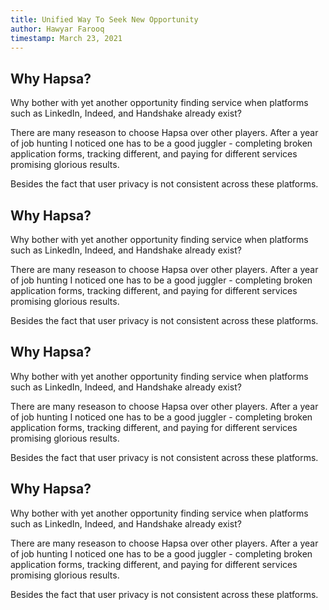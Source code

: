 ```yaml
---
title: Unified Way To Seek New Opportunity
author: Hawyar Farooq
timestamp: March 23, 2021
---
```


## Why Hapsa?

Why bother with yet another opportunity finding service when platforms such as LinkedIn, Indeed, and Handshake already exist?

There are many reseason to choose Hapsa over other players. After a year of job hunting I noticed one has to be a good juggler - completing broken application forms, tracking different, and paying for different services promising glorious results.

Besides the fact that user privacy is not consistent across these platforms.

## Why Hapsa?

Why bother with yet another opportunity finding service when platforms such as LinkedIn, Indeed, and Handshake already exist?

There are many reseason to choose Hapsa over other players. After a year of job hunting I noticed one has to be a good juggler - completing broken application forms, tracking different, and paying for different services promising glorious results.

Besides the fact that user privacy is not consistent across these platforms.

## Why Hapsa?

Why bother with yet another opportunity finding service when platforms such as LinkedIn, Indeed, and Handshake already exist?

There are many reseason to choose Hapsa over other players. After a year of job hunting I noticed one has to be a good juggler - completing broken application forms, tracking different, and paying for different services promising glorious results.

Besides the fact that user privacy is not consistent across these platforms.

## Why Hapsa?

Why bother with yet another opportunity finding service when platforms such as LinkedIn, Indeed, and Handshake already exist?

There are many reseason to choose Hapsa over other players. After a year of job hunting I noticed one has to be a good juggler - completing broken application forms, tracking different, and paying for different services promising glorious results.

Besides the fact that user privacy is not consistent across these platforms.



<Newsletter/>